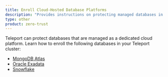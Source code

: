 ```yaml
---
title: Enroll Cloud-Hosted Database Platforms
description: "Provides instructions on protecting managed databases in your infrastructure with Teleport."
type: other
product: zero-trust
---
```


Teleport can protect databases that are managed as a dedicated cloud platform.
Learn how to enroll the following databases in your Teleport cluster:

- [MongoDB Atlas](mongodb-atlas.mdx)
- [Oracle Exadata](oracle-exadata.mdx)
- [Snowflake](snowflake.mdx)
